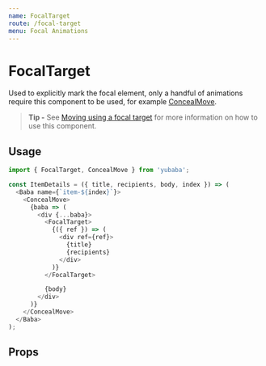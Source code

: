 ```yaml
---
name: FocalTarget
route: /focal-target
menu: Focal Animations
---
```



# FocalTarget

Used to explicitly mark the focal element,
only a handful of animations require this component to be used,
for example [ConcealMove](/conceal-move).

> **Tip -** See [Moving using a focal target](/advanced-usage#moving-using-a-focal-target) for more information on how to use this component.

## Usage

```js
import { FocalTarget, ConcealMove } from 'yubaba';

const ItemDetails = ({ title, recipients, body, index }) => (
  <Baba name={`item-${index}`}>
    <ConcealMove>
      {baba => (
        <div {...baba}>
          <FocalTarget>
            {({ ref }) => (
              <div ref={ref}>
                {title}
                {recipients}
              </div>
            )}
          </FocalTarget>

          {body}
        </div>
      )}
    </ConcealMove>
  </Baba>
);
```

## Props

<PropsTable of={FocalTarget} />
